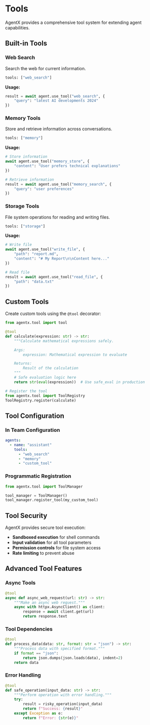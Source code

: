# Tools

AgentX provides a comprehensive tool system for extending agent capabilities.

## Built-in Tools

### Web Search

Search the web for current information.

```python
tools: ["web_search"]
```

**Usage:**

```python
result = await agent.use_tool("web_search", {
    "query": "latest AI developments 2024"
})
```

### Memory Tools

Store and retrieve information across conversations.

```python
tools: ["memory"]
```

**Usage:**

```python
# Store information
await agent.use_tool("memory_store", {
    "content": "User prefers technical explanations"
})

# Retrieve information
result = await agent.use_tool("memory_search", {
    "query": "user preferences"
})
```

### Storage Tools

File system operations for reading and writing files.

```python
tools: ["storage"]
```

**Usage:**

```python
# Write file
await agent.use_tool("write_file", {
    "path": "report.md",
    "content": "# My Report\n\nContent here..."
})

# Read file
result = await agent.use_tool("read_file", {
    "path": "data.txt"
})
```

## Custom Tools

Create custom tools using the `@tool` decorator:

```python
from agentx.tool import tool

@tool
def calculate(expression: str) -> str:
    """Calculate mathematical expressions safely.

    Args:
        expression: Mathematical expression to evaluate

    Returns:
        Result of the calculation
    """
    # Safe evaluation logic here
    return str(eval(expression))  # Use safe_eval in production

# Register the tool
from agentx.tool import ToolRegistry
ToolRegistry.register(calculate)
```

## Tool Configuration

### In Team Configuration

```yaml
agents:
  - name: "assistant"
    tools:
      - "web_search"
      - "memory"
      - "custom_tool"
```

### Programmatic Registration

```python
from agentx.tool import ToolManager

tool_manager = ToolManager()
tool_manager.register_tool(my_custom_tool)
```

## Tool Security

AgentX provides secure tool execution:

- **Sandboxed execution** for shell commands
- **Input validation** for all tool parameters
- **Permission controls** for file system access
- **Rate limiting** to prevent abuse

## Advanced Tool Features

### Async Tools

```python
@tool
async def async_web_request(url: str) -> str:
    """Make an async web request."""
    async with httpx.AsyncClient() as client:
        response = await client.get(url)
        return response.text
```

### Tool Dependencies

```python
@tool
def process_data(data: str, format: str = "json") -> str:
    """Process data with specified format."""
    if format == "json":
        return json.dumps(json.loads(data), indent=2)
    return data
```

### Error Handling

```python
@tool
def safe_operation(input_data: str) -> str:
    """Perform operation with error handling."""
    try:
        result = risky_operation(input_data)
        return f"Success: {result}"
    except Exception as e:
        return f"Error: {str(e)}"
```
